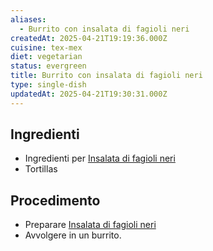 ```yaml
---
aliases:
  - Burrito con insalata di fagioli neri
createdAt: 2025-04-21T19:19:36.000Z
cuisine: tex-mex
diet: vegetarian
status: evergreen
title: Burrito con insalata di fagioli neri
type: single-dish
updatedAt: 2025-04-21T19:30:31.000Z
---
```

## Ingredienti

- Ingredienti per [Insalata di fagioli neri](Insalata%20di%20fagioli%20neri%20194be6a92e8380659780fb51e68ad5ca.md)
- Tortillas

## Procedimento

- Preparare [Insalata di fagioli neri](Insalata%20di%20fagioli%20neri%20194be6a92e8380659780fb51e68ad5ca.md)
- Avvolgere in un burrito.
